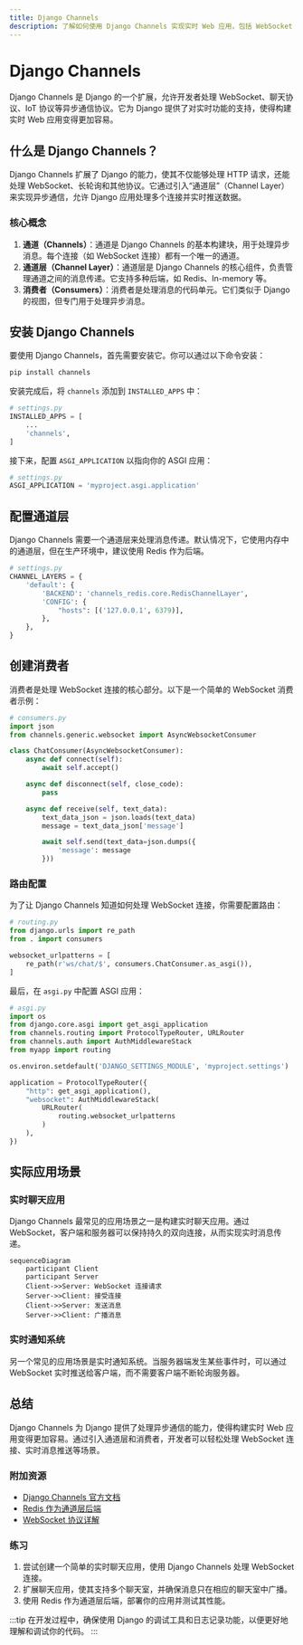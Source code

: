 ```yaml
---
title: Django Channels
description: 了解如何使用 Django Channels 实现实时 Web 应用，包括 WebSocket 支持、异步通信和实际应用场景。
---
```


# Django Channels

Django Channels 是 Django 的一个扩展，允许开发者处理 WebSocket、聊天协议、IoT 协议等异步通信协议。它为 Django 提供了对实时功能的支持，使得构建实时 Web 应用变得更加容易。

## 什么是 Django Channels？

Django Channels 扩展了 Django 的能力，使其不仅能够处理 HTTP 请求，还能处理 WebSocket、长轮询和其他协议。它通过引入“通道层”（Channel Layer）来实现异步通信，允许 Django 应用处理多个连接并实时推送数据。

### 核心概念

1. **通道（Channels）**：通道是 Django Channels 的基本构建块，用于处理异步消息。每个连接（如 WebSocket 连接）都有一个唯一的通道。
2. **通道层（Channel Layer）**：通道层是 Django Channels 的核心组件，负责管理通道之间的消息传递。它支持多种后端，如 Redis、In-memory 等。
3. **消费者（Consumers）**：消费者是处理消息的代码单元。它们类似于 Django 的视图，但专门用于处理异步消息。

## 安装 Django Channels

要使用 Django Channels，首先需要安装它。你可以通过以下命令安装：

```bash
pip install channels
```

安装完成后，将 `channels` 添加到 `INSTALLED_APPS` 中：

```python
# settings.py
INSTALLED_APPS = [
    ...
    'channels',
]
```

接下来，配置 `ASGI_APPLICATION` 以指向你的 ASGI 应用：

```python
# settings.py
ASGI_APPLICATION = 'myproject.asgi.application'
```

## 配置通道层

Django Channels 需要一个通道层来处理消息传递。默认情况下，它使用内存中的通道层，但在生产环境中，建议使用 Redis 作为后端。

```python
# settings.py
CHANNEL_LAYERS = {
    'default': {
        'BACKEND': 'channels_redis.core.RedisChannelLayer',
        'CONFIG': {
            "hosts": [('127.0.0.1', 6379)],
        },
    },
}
```

## 创建消费者

消费者是处理 WebSocket 连接的核心部分。以下是一个简单的 WebSocket 消费者示例：

```python
# consumers.py
import json
from channels.generic.websocket import AsyncWebsocketConsumer

class ChatConsumer(AsyncWebsocketConsumer):
    async def connect(self):
        await self.accept()

    async def disconnect(self, close_code):
        pass

    async def receive(self, text_data):
        text_data_json = json.loads(text_data)
        message = text_data_json['message']

        await self.send(text_data=json.dumps({
            'message': message
        }))
```

### 路由配置

为了让 Django Channels 知道如何处理 WebSocket 连接，你需要配置路由：

```python
# routing.py
from django.urls import re_path
from . import consumers

websocket_urlpatterns = [
    re_path(r'ws/chat/$', consumers.ChatConsumer.as_asgi()),
]
```

最后，在 `asgi.py` 中配置 ASGI 应用：

```python
# asgi.py
import os
from django.core.asgi import get_asgi_application
from channels.routing import ProtocolTypeRouter, URLRouter
from channels.auth import AuthMiddlewareStack
from myapp import routing

os.environ.setdefault('DJANGO_SETTINGS_MODULE', 'myproject.settings')

application = ProtocolTypeRouter({
    "http": get_asgi_application(),
    "websocket": AuthMiddlewareStack(
        URLRouter(
            routing.websocket_urlpatterns
        )
    ),
})
```

## 实际应用场景

### 实时聊天应用

Django Channels 最常见的应用场景之一是构建实时聊天应用。通过 WebSocket，客户端和服务器可以保持持久的双向连接，从而实现实时消息传递。

```mermaid
sequenceDiagram
    participant Client
    participant Server
    Client->>Server: WebSocket 连接请求
    Server->>Client: 接受连接
    Client->>Server: 发送消息
    Server->>Client: 广播消息
```

### 实时通知系统

另一个常见的应用场景是实时通知系统。当服务器端发生某些事件时，可以通过 WebSocket 实时推送给客户端，而不需要客户端不断轮询服务器。

## 总结

Django Channels 为 Django 提供了处理异步通信的能力，使得构建实时 Web 应用变得更加容易。通过引入通道层和消费者，开发者可以轻松处理 WebSocket 连接、实时消息推送等场景。

### 附加资源

- [Django Channels 官方文档](https://channels.readthedocs.io/en/stable/)
- [Redis 作为通道层后端](https://redis.io/)
- [WebSocket 协议详解](https://developer.mozilla.org/en-US/docs/Web/API/WebSockets_API)

### 练习

1. 尝试创建一个简单的实时聊天应用，使用 Django Channels 处理 WebSocket 连接。
2. 扩展聊天应用，使其支持多个聊天室，并确保消息只在相应的聊天室中广播。
3. 使用 Redis 作为通道层后端，部署你的应用并测试其性能。

:::tip
在开发过程中，确保使用 Django 的调试工具和日志记录功能，以便更好地理解和调试你的代码。
:::